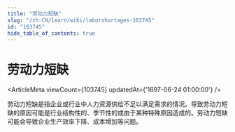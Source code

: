 ```yaml
---
title: "劳动力短缺"
slug: "/zh-CN/learn/wiki/laborshortages-103745"
id: "103745"
hide_table_of_contents: true
---
```



# 劳动力短缺

<ArticleMeta viewCount={103745} updatedAt={'1697-06-24 01:00:00'} />

劳动力短缺是指企业或行业中人力资源供给不足以满足需求的情况。导致劳动力短缺的原因可能是行业结构性的、季节性的或由于某种特殊原因造成的。劳动力短缺可能会导致企业生产效率下降、成本增加等问题。
